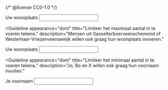 {/* @license CC0-1.0 */}


<Guideline appearance="do" title="Geef de mogelijkheid korte en lange teksten in te vullen.">
  <Canvas language="html">
    <label for="woonplaats1">Uw woonplaats</label>
    <input id="woonplaats1" type="text" name="email" autocomplete="address-level2" />
  </Canvas>
</Guideline>

<Guideline
  appearance="dont"
  title="Limiteer het maximaal aantal in te voeren tekens."
  description="Mensen uit Gasselterboerveenschemond of Westerhaar-Vriezenveensewijk willen ook graag hun woonplaats invoeren."
>
  <Canvas language="html">
    <label for="woonplaats2">Uw woonplaats</label>
    <input id="woonplaats2" type="text" name="email" maxlength="20" autocomplete="address-level2" />
  </Canvas>
</Guideline>

<Guideline
  appearance="dont"
  title="Limiteer het minimaal aantal in te voeren tekens."
  description="Jo, Bo en X willen ook graag hun voornaam invullen."
>
  <Canvas language="html">
    <label for="voornaam1">Je voornaam</label>
    <input id="voornaam1" type="text" name="voornaam" minlength="3" autocomplete="given-name" />
  </Canvas>
</Guideline>
